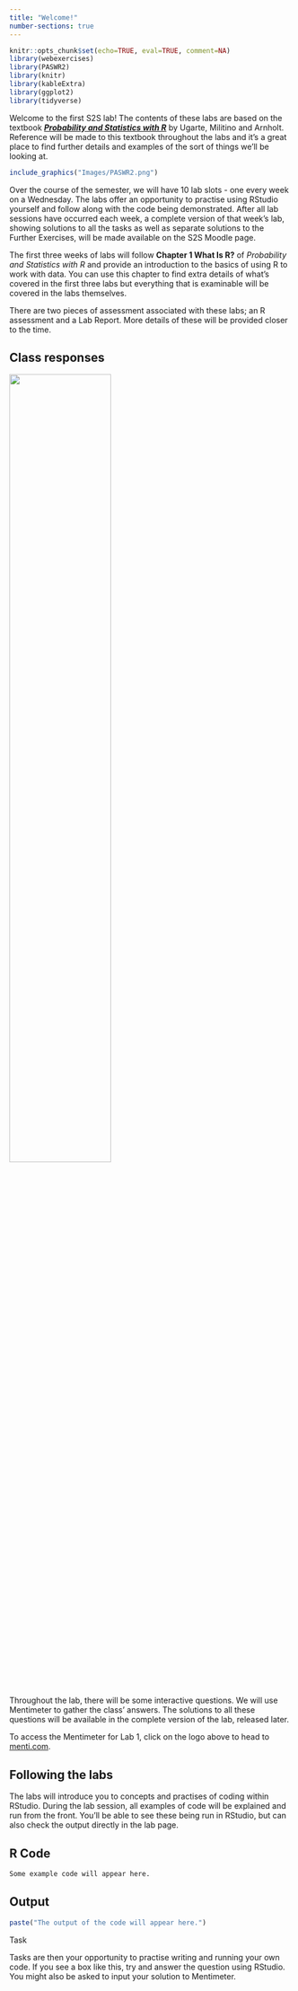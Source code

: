 ```yaml
---
title: "Welcome!"
number-sections: true
---
```


```r
knitr::opts_chunk$set(echo=TRUE, eval=TRUE, comment=NA)
library(webexercises)
library(PASWR2)
library(knitr)
library(kableExtra)
library(ggplot2)
library(tidyverse)
```

```{=html}
<!-- question callout example
:::{.question}
::::{.question-header}
Question
::::
::::{.question-container}
This is where the question text would go.
::::
:::
-->
```

Welcome to the first S2S lab! The contents of these labs are based on the textbook [***Probability and Statistics with R***](https://read.kortext.com/reader/pdf/92741/A){target="_blank"} by Ugarte, Militino and Arnholt. Reference will be made to this textbook throughout the labs and it's a great place to find further details and examples of the sort of things we'll be looking at.

```r
include_graphics("Images/PASWR2.png")
```

Over the course of the semester, we will have 10 lab slots - one every week on a Wednesday. The labs offer an opportunity to practise using RStudio yourself and follow along with the code being demonstrated. After all lab sessions have occurred each week, a complete version of that week's lab, showing solutions to all the tasks as well as separate solutions to the Further Exercises, will be made available on the S2S Moodle page.

The first three weeks of labs will follow **Chapter 1 What Is R?** of *Probability and Statistics with R* and provide an introduction to the basics of using R to work with data. You can use this chapter to find extra details of what's covered in the first three labs but everything that is examinable will be covered in the labs themselves.

There are two pieces of assessment associated with these labs; an R assessment and a Lab Report. More details of these will be provided closer to the time.

## Class responses {.unnumbered}

[![](Images/Mentimeter.svg){width="60%" fig-align="center"}](https://www.menti.com/)

Throughout the lab, there will be some interactive questions. We will use Mentimeter to gather the class' answers. The solutions to all these questions will be available in the complete version of the lab, released later.

To access the Mentimeter for Lab 1, click on the logo above to head to [menti.com](https://www.menti.com/){target="_blank"}.


## Following the labs {-}

The labs will introduce you to concepts and practises of coding within RStudio. During the lab session, all examples of code will be explained and run from the front. You'll be able to see these being run in RStudio, but can also check the output directly in the lab page.

::: panel-tabset
## R Code

```r
Some example code will appear here.
```

## Output

```r
paste("The output of the code will appear here.")
```

:::


:::{.question}
::::{.question-header}
Task
::::
::::{.question-container}
Tasks are then your opportunity to practise writing and running your own code. If you see a box like this, try and answer the question using RStudio. You might also be asked to input your solution to Mentimeter.
::::
:::

